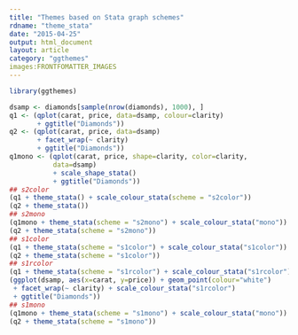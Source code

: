 ```yaml
---
title: "Themes based on Stata graph schemes"
rdname: "theme_stata"
date: "2015-04-25"
output: html_document
layout: article
category: "ggthemes"
images:FRONTFOMATTER_IMAGES
---
```


```r
library(ggthemes)
```

```r
dsamp <- diamonds[sample(nrow(diamonds), 1000), ]
q1 <- (qplot(carat, price, data=dsamp, colour=clarity)
       + ggtitle("Diamonds"))
q2 <- (qplot(carat, price, data=dsamp)
       + facet_wrap(~ clarity)
       + ggtitle("Diamonds"))
q1mono <- (qplot(carat, price, shape=clarity, color=clarity,
           data=dsamp)
           + scale_shape_stata()
           + ggtitle("Diamonds"))
## s2color
(q1 + theme_stata() + scale_colour_stata(scheme = "s2color"))
(q2 + theme_stata())
## s2mono
(q1mono + theme_stata(scheme = "s2mono") + scale_colour_stata("mono"))
(q2 + theme_stata(scheme = "s2mono"))
## s1color
(q1 + theme_stata(scheme = "s1color") + scale_colour_stata("s1color"))
(q2 + theme_stata(scheme = "s1color"))
## s1rcolor
(q1 + theme_stata(scheme = "s1rcolor") + scale_colour_stata("s1rcolor"))
(ggplot(dsamp, aes(x=carat, y=price)) + geom_point(colour="white")
 + facet_wrap(~ clarity) + scale_colour_stata("s1rcolor")
 + ggtitle("Diamonds"))
## s1mono
(q1mono + theme_stata(scheme = "s1mono") + scale_colour_stata("mono"))
(q2 + theme_stata(scheme = "s1mono"))



```